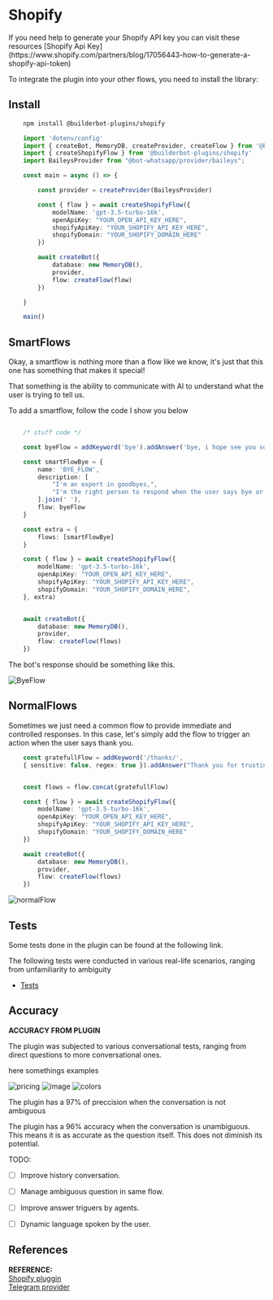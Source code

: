 
# Shopify

<Note>
If you need help to generate your Shopify API key you can visit these resources [Shopify Api Key](https://www.shopify.com/partners/blog/17056443-how-to-generate-a-shopify-api-token)
</Note>

To integrate the plugin into your other flows, you need to install the library:

## Install

```bash {{ title: 'npm' }}
    npm install @builderbot-plugins/shopify
```

```typescript
    import 'dotenv/config'
    import { createBot, MemoryDB, createProvider, createFlow } from '@bot-whatsapp/bot'
    import { createShopifyFlow } from '@builderbot-plugins/shopify'
    import BaileysProvider from "@bot-whatsapp/provider/baileys";

    const main = async () => {

        const provider = createProvider(BaileysProvider)

        const { flow } = await createShopifyFlow({
            modelName: 'gpt-3.5-turbo-16k',
            openApiKey: "YOUR_OPEN_API_KEY_HERE",
            shopifyApiKey: "YOUR_SHOPIFY_API_KEY_HERE",
            shopifyDomain: "YOUR_SHOPIFY_DOMAIN_HERE"
        })

        await createBot({
            database: new MemoryDB(),
            provider,
            flow: createFlow(flow)
        })

    }

    main()
```

## SmartFlows

Okay, a smartflow is nothing more than a flow like we know, it's just that this one has something that makes it special!

That something is the ability to communicate with AI to understand what the user is trying to tell us.

To add a smartflow, follow the code I show you below

```ts

    /* stuff code */

    const byeFlow = addKeyword('bye').addAnswer('bye, i hope see you soon');

    const smartFlowBye = {
        name: 'BYE_FLOW',
        description: [
            "I'm an expert in goodbyes,",
            "I'm the right person to respond when the user says bye or is saying goodbye."
        ].join(' '),
        flow: byeFlow
    }

    const extra = { 
        flows: [smartFlowBye]
    }

    const { flow } = await createShopifyFlow({
        modelName: 'gpt-3.5-turbo-16k',
        openApiKey: "YOUR_OPEN_API_KEY_HERE",
        shopifyApiKey: "YOUR_SHOPIFY_API_KEY_HERE",
        shopifyDomain: "YOUR_SHOPIFY_DOMAIN_HERE",
    }, extra)


    await createBot({
        database: new MemoryDB(),
        provider,
        flow: createFlow(flows)
    })

```
The bot's response should be something like this.

![ByeFlow](https://imgur.com/eCafkEH.jpg)

## NormalFlows

Sometimes we just need a common flow to provide immediate and controlled responses. In this case, let's simply add the flow to trigger an action when the user says thank you.

```ts
    const gratefullFlow = addKeyword('/thanks/', 
    { sensitive: false, regex: true }).addAnswer("Thank you for trusting our store ❤️");


    const flows = flow.concat(gratefullFlow)

    const { flow } = await createShopifyFlow({
        modelName: 'gpt-3.5-turbo-16k',
        openApiKey: "YOUR_OPEN_API_KEY_HERE",
        shopifyApiKey: "YOUR_SHOPIFY_API_KEY_HERE",
        shopifyDomain: "YOUR_SHOPIFY_DOMAIN_HERE"
    })

    await createBot({
        database: new MemoryDB(),
        provider,
        flow: createFlow(flows)
    })
```

![normalFlow](https://imgur.com/8USmljn.jpg)

## Tests
Some tests done in the plugin can be found at the following link.

The following tests were conducted in various real-life scenarios, ranging from unfamiliarity to ambiguity

- [Tests](https://docs.google.com/spreadsheets/d/12zfSJ8F1Uij-vHg3tQxbpFBIrNFbRJ5Y-i0Vw7afDlo/)

## Accuracy
__ACCURACY FROM PLUGIN__

The plugin was subjected to various conversational tests, ranging from direct questions to more conversational ones.

here somethings examples

![pricing](https://imgur.com/Hqg2iKe.jpg)
![image](https://imgur.com/XWixElU.jpg)
![colors](https://imgur.com/wfdYgQf.jpg)

The plugin has a 97% of preccision when the conversation is not ambiguous

The plugin has a 96% accuracy when the conversation is unambiguous. This means it is as accurate as the question itself.
This does not diminish its potential.

TODO:

- [ ] Improve history conversation.

- [ ] Manage ambiguous question in same flow.

- [ ] Improve answer triguers by agents.

- [ ] Dynamic language spoken by the user.

## References
__REFERENCE:__\
[Shopify pluggin](https://github.com/codigoencasa/bot-plugins/tree/feature/shopify/packages/shopify)\
[Telegram provider](https://github.com/codigoencasa/bot-plugins/tree/feature/shopify/packages/telegram)